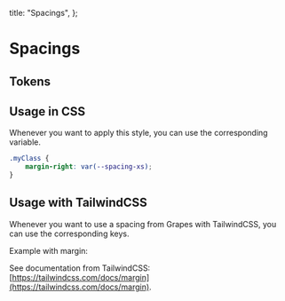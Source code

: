 
  title: "Spacings",
};

# Spacings

## Tokens

<SpacingTokens />

## Usage in CSS

Whenever you want to apply this style, you can use the corresponding variable.

```CSS
.myClass {
    margin-right: var(--spacing-xs);
}
```

## Usage with TailwindCSS

Whenever you want to use a spacing from Grapes with TailwindCSS, you can use the corresponding keys.

Example with margin:

<SpacingTailwind />

See documentation from TailwindCSS: [https://tailwindcss.com/docs/margin](https://tailwindcss.com/docs/margin).
